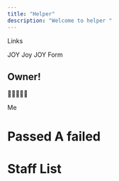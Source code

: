 ```yaml
---
title: "Helper"
description: "Welcome to helper "
---
```


Links

<Columns cols={2}>
  <Card title="TNTO SCHOOL " icon="pen-to-square" href="https://www.roblox.com/share?code=eaaea0754aba044db40e0c71cfedeecc&type=ExperienceDetails&stamp=1753861384516">
    JOY
  </Card>
  <Card title=" Jet2 airways tm V5" icon="palette" href="https://www.roblox.com/share?code=d8787a482c983c4ba4f3765ef43fd261&type=ExperienceDetails&stamp=1753861438589">
    Joy
  </Card>
  <Card title="Discord" icon="map" href="https://discord.gg/HUhajuA7Kq">
    JOY
  </Card>
  <Card title="Helper Form" icon="terminal" href="https://docs.google.com/forms/d/e/1FAIpQLScUWLQSuFl7awh0kzCe6piuE-B-QkbLmRgs57si8TGMp_I1hg/viewform">
    Form
  </Card>
</Columns>

## Owner\!

🏳️‍⚧️🎉🏳️‍⚧️

<Columns cols={2}>
  <Card title="All about The Owner" icon="House" href="https://docs.google.com/document/d/16vMSFdezF6huJDG_AJvKUylB-LQZlsp70t_65yEGRvE/edit?usp=drivesdk">
    Me
  </Card>
</Columns>

# Passed A failed

<Card title="passeds and Faileds" icon="Sad" href="https://docs.google.com/document/d/1uSK1L-Nv5IY055tJFyn2jDXz6rVqEeTnhKik50Ktn80/edit?usp=drivesdk">
  
</Card>

# Staff List 

<Card title="list of all staff and HR and Ownership" icon="fireworks" href="https://docs.google.com/document/d/1LfoiLzgG3X3clUVd-alQaaXTnqsR0kcf8p18U_2Dh9U/edit?usp=drivesdk">
  
</Card>